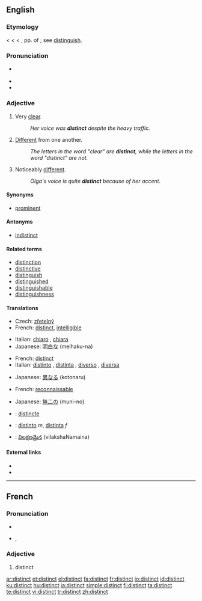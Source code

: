 ==English==

===Etymology===
< {{etyl|enm}} < {{etyl|fro}} < {{etyl|la}} {{term|distinctus}}, pp. of {{term|distinguere||to distinguish}}; see [[distinguish]].

===Pronunciation===
* {{a|RP|US}} {{IPA|/dɪˈstɪŋkt/}}
* {{audio|en-us-distinct.ogg|Audio (US)}}
* {{rhymes|ɪŋkt}}

===Adjective===
{{en-adj}}

# Very [[clear]].
#: ''Her voice was '''distinct''' despite the heavy traffic.''
# [[different|Different]] from one another.
#: ''The letters in the word "clear" are '''distinct''', while the letters in the word "distinct" are not.''
# Noticeably [[different]].
#: ''Olga's voice is quite '''distinct''' because of her accent.''

====Synonyms====
* [[prominent]]

====Antonyms====
* [[indistinct]]

====Related terms====
* [[distinction]]
* [[distinctive]]
* [[distinguish]]
* [[distinguished]]
* [[distinguishable]]
* [[distinguishness]]

====Translations====
{{trans-top|very clear}}
* Czech: [[zřetelný]] {{m}}
* French: [[distinct#French|distinct]], [[intelligible]]
{{trans-mid}}
* Italian: [[chiaro]] {{m}}, [[chiara]] {{f}}
* Japanese: [[明白な]] (meihaku-na)
{{trans-bottom}}

{{trans-top|different from one another}}
* French: [[distinct]]
* Italian: [[distinto]] {{m}}, [[distinta]] {{f}}, [[diverso]] {{m}}, [[diversa]] {{f}}
{{trans-mid}}
* Japanese: [[異なる]] (kotonaru)
{{trans-bottom}}

{{trans-top|noticeably different}}
* French: [[reconnaissable]]
{{trans-mid}}
* Japanese: [[無二の]] (muni-no)
{{trans-bottom}}

<!--Remove this section once all of the translations below have been moved into the tables above.-->
{{checktrans-top}}
* {{ttbc|Interlingua}}: [[distincte]]
{{checktrans-mid}}
* {{ttbc|Spanish}}: [[distinto]] ''m'', [[distinta]] ''f''
* {{ttbc|Telugu}}: [[విలక్షణమైన]] (vilakshaNamaina)
{{checktrans-bottom}}

====External links====
* {{R:Webster 1913}}
* {{R:Century 1911}}

----

==French==

===Pronunciation===
* {{audio|en-us-distinct.ogg|Audio (US)}}

* {{IPA|/dis.tɛ̃/|lang=fr}}, {{SAMPA|/dis.tE~/}}

===Adjective===
{{fr-adj}}
{{fr-infl-adj|sm=distinct|sf=distincte|pm=distincts|pf=distinctes|smp=dis.tɛ̃|sfp=dis.tɛ̃kt|pmp=dis.tɛ̃|pfp=dis.tɛ̃kt}}

# distinct

[[ar:distinct]]
[[et:distinct]]
[[el:distinct]]
[[fa:distinct]]
[[fr:distinct]]
[[io:distinct]]
[[id:distinct]]
[[ku:distinct]]
[[hu:distinct]]
[[ja:distinct]]
[[simple:distinct]]
[[fi:distinct]]
[[ta:distinct]]
[[te:distinct]]
[[vi:distinct]]
[[tr:distinct]]
[[zh:distinct]]